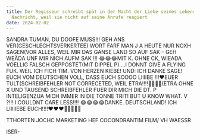 ```yaml
---
title: Der Regisseur schreibt spät in der Nacht der Liebe seines Lebens eine
  Nachricht, weil sie nicht auf seine Anrufe reagiert
date: 2024-02-02
---
```

SANDRA TUMAN, DU DOOFE MUSS!!! GEH ANS VER(GESCHLECHTSVERKERTEE) WORT FARF MAN J A HEUTE NUR NOXH SAGEN(VOR ALLES, WEIL MIR DAS GANSE LAND SO AUF SAK – GEH WEÄDA UNF MIR NICH AUFM SAK  !!! 😂😂😂MIT K. OHNE CK, WIEADA VOELLIG FALSCH GEPPOSTET(MIT DIPPEL P)….I DONNT GIVE A FLYING FUK. WEIL ICH FICH TIM. VON HERZEN KIEBE! UND: ICH DANKE SAGE! EUCH VOM DEUTSCHEN VOLL, DASS EUCH SOOOO LIIIIBE !!!❤️EUER TULT(SCHREIBFEHLER NOT CORRECETED, WEIL ETRA!!!!🥊🥊🥊🥊(ETRA OHNE X UND TAUSEND SCHREIBFEHLER FUER DIR MICH DIE DT. P INTELIGENZUA MICH IMMER IN DIE TONNE TRIT! BUT U KNOW WHAT.
V
?!!! I COULDNT CARE LESS!!!!
😂😂😂😂DANKE.
DEUTSCHLAND! ICH LIIIIIEBE
EUCH!!!!❤️❤️❤️🎈🎈🎈🎈🎈

TTHORTEN JOCHC
MARKETING HEF
COCONDRANTIM FILM/
VH WAESSR

ISER-